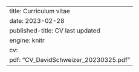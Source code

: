---
title: Curriculum vitae
date: 2023-02-28
published-title: CV last updated
engine: knitr 
cv:
  pdf: "CV_DavidSchweizer_20230325.pdf"
---